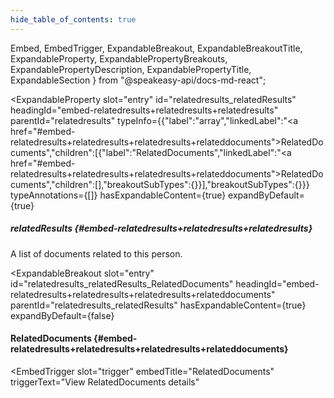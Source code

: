 ```yaml
---
hide_table_of_contents: true
---
```

  Embed,
  EmbedTrigger,
  ExpandableBreakout,
  ExpandableBreakoutTitle,
  ExpandableProperty,
  ExpandablePropertyBreakouts,
  ExpandablePropertyDescription,
  ExpandablePropertyTitle,
  ExpandableSection
} from "@speakeasy-api/docs-md-react";

<ExpandableSection>

<ExpandableProperty
  slot="entry"
  id="relatedresults_relatedResults"
  headingId="embed-relatedresults+relatedresults+relatedresults"
  parentId="relatedresults"
  typeInfo={{"label":"array","linkedLabel":"<a href=\"#embed-relatedresults+relatedresults+relatedresults+relateddocuments\">RelatedDocuments</a>","children":[{"label":"RelatedDocuments","linkedLabel":"<a href=\"#embed-relatedresults+relatedresults+relatedresults+relateddocuments\">RelatedDocuments</a>","children":[],"breakoutSubTypes":{}}],"breakoutSubTypes":{}}}
  typeAnnotations={[]}
  hasExpandableContent={true}
  expandByDefault={true}
>

<ExpandablePropertyTitle slot="title">

##### relatedResults \{#embed-relatedresults+relatedresults+relatedresults\}

</ExpandablePropertyTitle>

<ExpandablePropertyDescription slot="description">

A list of documents related to this person.

</ExpandablePropertyDescription>

<ExpandablePropertyBreakouts slot="breakouts">

<ExpandableBreakout
  slot="entry"
  id="relatedresults_relatedResults_RelatedDocuments"
  headingId="embed-relatedresults+relatedresults+relatedresults+relateddocuments"
  parentId="relatedresults_relatedResults"
  hasExpandableContent={true}
  expandByDefault={false}
>

<ExpandableBreakoutTitle slot="title">

#### RelatedDocuments \{#embed-relatedresults+relatedresults+relatedresults+relateddocuments\}

</ExpandableBreakoutTitle>

<Embed slot="embed">

<EmbedTrigger
  slot="trigger"
  embedTitle="RelatedDocuments"
  triggerText="View RelatedDocuments details"
>

<Embedrelateddocuments />

</EmbedTrigger>

</Embed>

</ExpandableBreakout>

</ExpandablePropertyBreakouts>

</ExpandableProperty>

</ExpandableSection>